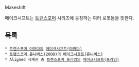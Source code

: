 Makeshift

메이크시프트는 [[트랜스포머]] 시리즈에 등장하는 여러 로봇들을 뜻한다.

== 목록 ==
 * [[트랜스포머 아마다]]의 [[메이크시프트(아마다)]]
 * [[트랜스포머 유니버스(2008)]]의 [[메이크시프트(유니버스)]]
 * Aligned 세계관 중 [[트랜스포머 프라임]]의 [[메이크시프트(프라임)]]
